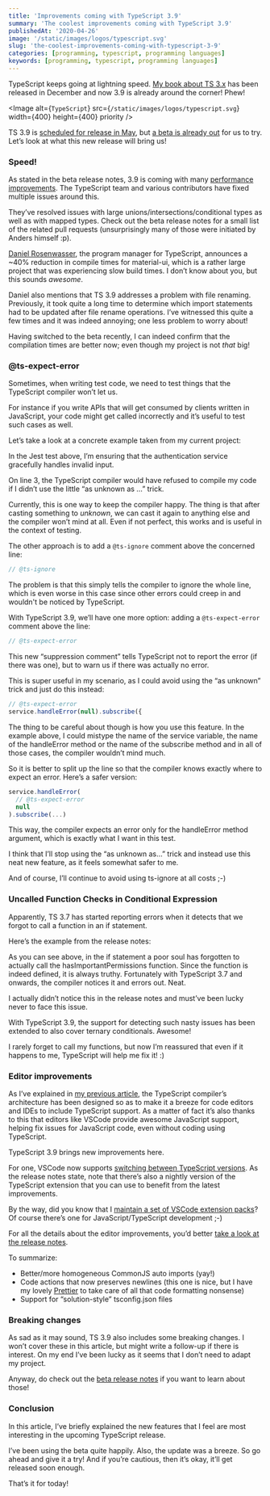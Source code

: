 ```yaml
---
title: 'Improvements coming with TypeScript 3.9'
summary: 'The coolest improvements coming with TypeScript 3.9'
publishedAt: '2020-04-26'
image: '/static/images/logos/typescript.svg'
slug: 'the-coolest-improvements-coming-with-typescript-3-9'
categories: [programming, typescript, programming languages]
keywords: [programming, typescript, programming languages]
---
```


TypeScript keeps going at lightning speed. [My book about TS 3.x](https://www.amazon.com/Learn-TypeScript-Building-Applications-understanding-ebook/dp/B081FB89BL/) has been released in December and now 3.9 is already around the corner! Phew!

<Image
  alt={`TypeScript`}
  src={`/static/images/logos/typescript.svg`}
  width={400}
  height={400}
  priority
/>

TS 3.9 is [scheduled for release in May](https://github.com/microsoft/TypeScript/issues/37198), but [a beta is already out](https://devblogs.microsoft.com/typescript/announcing-typescript-3-9-beta/) for us to try. Let’s look at what this new release will bring us!

### Speed!

As stated in the beta release notes, 3.9 is coming with many [performance improvements](https://devblogs.microsoft.com/typescript/announcing-typescript-3-9-beta/#speed-improvements). The TypeScript team and various contributors have fixed multiple issues around this.

They’ve resolved issues with large unions/intersections/conditional types as well as with mapped types. Check out the beta release notes for a small list of the related pull requests (unsurprisingly many of those were initiated by Anders himself :p).

[Daniel Rosenwasser](https://twitter.com/drosenwasser), the program manager for TypeScript, announces a ~40% reduction in compile times for material-ui, which is a rather large project that was experiencing slow build times. I don’t know about you, but this sounds _awesome_.

Daniel also mentions that TS 3.9 addresses a problem with file renaming. Previously, it took quite a long time to determine which import statements had to be updated after file rename operations. I’ve witnessed this quite a few times and it was indeed annoying; one less problem to worry about!

Having switched to the beta recently, I can indeed confirm that the compilation times are better now; even though my project is not _that_ big!

### @ts-expect-error

Sometimes, when writing test code, we need to test things that the TypeScript compiler won’t let us.

For instance if you write APIs that will get consumed by clients written in JavaScript, your code might get called incorrectly and it’s useful to test such cases as well.

Let’s take a look at a concrete example taken from my current project:

<Gist gistLink="dsebastien/691127ba26c56be948aee1ac5a85f4b4" />

In the Jest test above, I’m ensuring that the authentication service gracefully handles invalid input.

On line 3, the TypeScript compiler would have refused to compile my code if I didn’t use the little “as unknown as …” trick.

Currently, this is one way to keep the compiler happy. The thing is that after casting something to _unknown_, we can cast it again to anything else and the compiler won’t mind at all. Even if not perfect, this works and is useful in the context of testing.

The other approach is to add a `@ts-ignore` comment above the concerned line:

```typescript
// @ts-ignore
```

The problem is that this simply tells the compiler to ignore the whole line, which is even worse in this case since other errors could creep in and wouldn't be noticed by TypeScript.

With TypeScript 3.9, we’ll have one more option: adding a `@ts-expect-error` comment above the line:

```typescript
// @ts-expect-error
```

This new “suppression comment” tells TypeScript not to report the error (if there was one), but to warn us if there was actually no error.

This is super useful in my scenario, as I could avoid using the “as unknown” trick and just do this instead:

```typescript
// @ts-expect-error
service.handleError(null).subscribe({
```

The thing to be careful about though is how you use this feature. In the example above, I could mistype the name of the service variable, the name of the handleError method or the name of the subscribe method and in all of those cases, the compiler wouldn’t mind much.

So it is better to split up the line so that the compiler knows exactly where to expect an error. Here’s a safer version:

```typescript
service.handleError(
  // @ts-expect-error
  null
).subscribe(...)
```

This way, the compiler expects an error only for the handleError method argument, which is exactly what I want in this test.

I think that I’ll stop using the “as unknown as…” trick and instead use this neat new feature, as it feels somewhat safer to me.

And of course, I’ll continue to avoid using ts-ignore at all costs ;-)

### Uncalled Function Checks in Conditional Expression

Apparently, TS 3.7 has started reporting errors when it detects that we forgot to call a function in an if statement.

Here’s the example from the release notes:

<Gist gistLink="dsebastien/5a3eb9ceb8f3f67e8a0af1c3428d7fec" />

As you can see above, in the if statement a poor soul has forgotten to actually call the hasImportantPermissions function. Since the function is indeed defined, it is always truthy. Fortunately with TypeScript 3.7 and onwards, the compiler notices it and errors out. Neat.

I actually didn’t notice this in the release notes and must’ve been lucky never to face this issue.

With TypeScript 3.9, the support for detecting such nasty issues has been extended to also cover ternary conditionals. Awesome!

I rarely forget to call my functions, but now I’m reassured that even if it happens to me, TypeScript will help me fix it! :)

### Editor improvements

As I’ve explained in [my previous article](https://medium.com/@dSebastien/typescript-non-goals-43f47c1ecd84), the TypeScript compiler’s architecture has been designed so as to make it a breeze for code editors and IDEs to include TypeScript support. As a matter of fact it’s also thanks to this that editors like VSCode provide awesome JavaScript support, helping fix issues for JavaScript code, even without coding using TypeScript.

TypeScript 3.9 brings new improvements here.

For one, VSCode now supports [switching between TypeScript versions](https://code.visualstudio.com/docs/typescript/typescript-compiling#_using-the-workspace-version-of-typescript). As the release notes state, note that there’s also a nightly version of the TypeScript extension that you can use to benefit from the latest improvements.

By the way, did you know that I [maintain a set of VSCode extension packs](https://medium.com/@dSebastien/vs-code-extension-packs-to-boost-productivity-fa1ba44dfc2e)? Of course there’s one for JavaScript/TypeScript development ;-)

For all the details about the editor improvements, you’d better [take a look at the release notes](https://devblogs.microsoft.com/typescript/announcing-typescript-3-9-beta/#editor-improvements).

To summarize:

* Better/more homogeneous CommonJS auto imports (yay!)
* Code actions that now preserves newlines (this one is nice, but I have my lovely [Prettier](https://prettier.io/) to take care of all that code formatting nonsense)
* Support for “solution-style” tsconfig.json files

### Breaking changes

As sad as it may sound, TS 3.9 also includes some breaking changes. I won’t cover these in this article, but might write a follow-up if there is interest. On my end I’ve been lucky as it seems that I don’t need to adapt my project.

Anyway, do check out the [beta release notes](https://devblogs.microsoft.com/typescript/announcing-typescript-3-9-beta/#breaking-changes) if you want to learn about those!

### Conclusion

In this article, I’ve briefly explained the new features that I feel are most interesting in the upcoming TypeScript release.

I’ve been using the beta quite happily. Also, the update was a breeze. So go ahead and give it a try! And if you’re cautious, then it’s okay, it’ll get released soon enough.

That’s it for today!

<BlogPostSignature />

